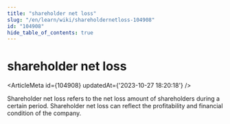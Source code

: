 ```yaml
---
title: "shareholder net loss"
slug: "/en/learn/wiki/shareholdernetloss-104908"
id: "104908"
hide_table_of_contents: true
---
```



# shareholder net loss

<ArticleMeta id={104908} updatedAt={'2023-10-27 18:20:18'} />
<div className='border-solid border-b border-t-0 my-4 border-[var(--ifm-color-gray-300)]' />

Shareholder net loss refers to the net loss amount of shareholders during a certain period. Shareholder net loss can reflect the profitability and financial condition of the company.
